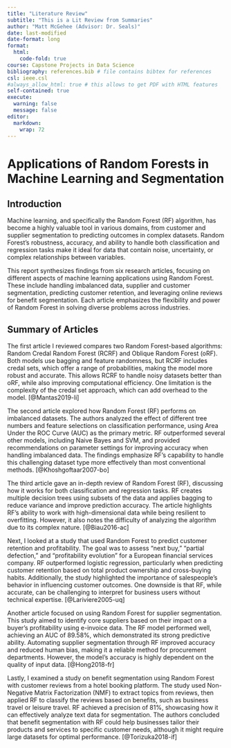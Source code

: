 ```yaml
---
title: "Literature Review"
subtitle: "This is a Lit Review from Summaries"
author: "Matt McGehee (Advisor: Dr. Seals)"
date: last-modified
date-format: long
format:
  html:
    code-fold: true
course: Capstone Projects in Data Science
bibliography: references.bib # file contains bibtex for references
csl: ieee.csl
#always_allow_html: true # this allows to get PDF with HTML features
self-contained: true
execute: 
  warning: false
  message: false
editor: 
  markdown: 
    wrap: 72
---
```


# Applications of Random Forests in Machine Learning and Segmentation

## Introduction

Machine learning, and specifically the Random Forest (RF) algorithm, has become a highly valuable tool in various domains, from customer and supplier segmentation to predicting outcomes in complex datasets. Random Forest’s robustness, accuracy, and ability to handle both classification and regression tasks make it ideal for data that contain noise, uncertainty, or complex relationships between variables.

This report synthesizes findings from six research articles, focusing on different aspects of machine learning applications using Random Forest. These include handling imbalanced data, supplier and customer segmentation, predicting customer retention, and leveraging online reviews for benefit segmentation. Each article emphasizes the flexibility and power of Random Forest in solving diverse problems across industries.

## Summary of Articles

The first article I reviewed compares two Random Forest-based algorithms: Random Credal Random Forest (RCRF) and Oblique Random Forest (oRF). Both models use bagging and feature randomness, but RCRF includes credal sets, which offer a range of probabilities, making the model more robust and accurate. This allows RCRF to handle noisy datasets better than oRF, while also improving computational efficiency. One limitation is the complexity of the credal set approach, which can add overhead to the model. [@Mantas2019-li]

The second article explored how Random Forest (RF) performs on imbalanced datasets. The authors analyzed the effect of different tree numbers and feature selections on classification performance, using Area Under the ROC Curve (AUC) as the primary metric. RF outperformed several other models, including Naive Bayes and SVM, and provided recommendations on parameter settings for improving accuracy when handling imbalanced data. The findings emphasize RF’s capability to handle this challenging dataset type more effectively than most conventional methods. [@Khoshgoftaar2007-bo]

The third article gave an in-depth review of Random Forest (RF), discussing how it works for both classification and regression tasks. RF creates multiple decision trees using subsets of the data and applies bagging to reduce variance and improve prediction accuracy. The article highlights RF’s ability to work with high-dimensional data while being resilient to overfitting. However, it also notes the difficulty of analyzing the algorithm due to its complex nature. [@Biau2016-ac]

Next, I looked at a study that used Random Forest to predict customer retention and profitability. The goal was to assess "next buy," "partial defection," and "profitability evolution" for a European financial services company. RF outperformed logistic regression, particularly when predicting customer retention based on total product ownership and cross-buying habits. Additionally, the study highlighted the importance of salespeople’s behavior in influencing customer outcomes. One downside is that RF, while accurate, can be challenging to interpret for business users without technical expertise. [@Lariviere2005-uq]

Another article focused on using Random Forest for supplier segmentation. This study aimed to identify core suppliers based on their impact on a buyer’s profitability using e-invoice data. The RF model performed well, achieving an AUC of 89.58%, which demonstrated its strong predictive ability. Automating supplier segmentation through RF improved accuracy and reduced human bias, making it a reliable method for procurement departments. However, the model's accuracy is highly dependent on the quality of input data. [@Hong2018-fr]

Lastly, I examined a study on benefit segmentation using Random Forest with customer reviews from a hotel booking platform. The study used Non-Negative Matrix Factorization (NMF) to extract topics from reviews, then applied RF to classify the reviews based on benefits, such as business travel or leisure travel. RF achieved a precision of 81%, showcasing how it can effectively analyze text data for segmentation. The authors concluded that benefit segmentation with RF could help businesses tailor their products and services to specific customer needs, although it might require large datasets for optimal performance. [@Torizuka2018-if]

